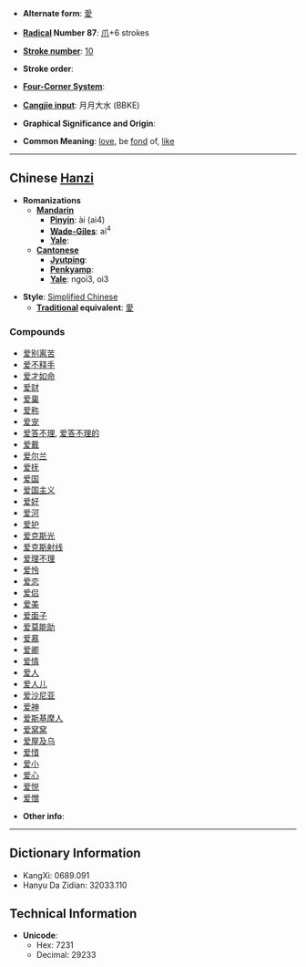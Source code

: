 * '''Alternate form''': [[愛]]

* '''[[Wiktionary:Chinese radical index| Radical]] Number 87''': [[Wiktionary:Chinese radical index 爪|爪]]+6 strokes

* '''[[Wiktionary:Chinese total strokes index|Stroke number]]''': [[Wiktionary:Chinese total strokes index 10|10]]

* '''Stroke order''': 

* '''[[Wiktionary:Chinese four corner index|Four-Corner System]]''': 

* '''[[Wiktionary:Chinese Cangjie index|Cangjie input]]''': 月月大水 (BBKE)

* '''Graphical Significance and Origin''': 

* '''Common Meaning''': [[love]], be [[fond]] of, [[like]]

----

== Chinese [[Hanzi]] ==

* '''Romanizations'''
** '''[[Mandarin]]'''
*** '''[[Pinyin]]''': ài (ai4)
*** '''[[Wade-Giles]]''': ai<sup>4</sup>
*** '''[[Yale]]''': 
** '''[[Cantonese]]'''
*** '''[[Jyutping]]''':
*** '''[[Penkyamp]]''': 
*** '''[[Yale]]''': ngoi3, oi3

* '''Style''': [[Simplified Chinese]] 
** '''[[Traditional Chinese|Traditional]] equivalent''': [[愛]]

===Compounds===
*[[爱别离苦]]
*[[爱不释手]]
*[[爱才如命]]
*[[爱财]]
*[[爱巢]]
*[[爱称]]
*[[爱宠]]
*[[爱答不理]], [[爱答不理的]]
*[[爱戴]]
*[[爱尔兰]]
*[[爱抚]]
*[[爱国]]
*[[爱国主义]]
*[[爱好]]
*[[爱河]]
*[[爱护]]
*[[爱克斯光]]
*[[爱克斯射线]]
*[[爱理不理]]
*[[爱怜]]
*[[爱恋]]
*[[爱侣]]
*[[爱美]]
*[[爱面子]]
*[[爱莫能助]]
*[[爱慕]]
*[[爱卿]]
*[[爱情]]
*[[爱人]]
*[[爱人儿]]
*[[爱沙尼亚]]
*[[爱神]]
*[[爱斯基摩人]]
*[[爱窝窝]]
*[[爱屋及乌]]
*[[爱惜]]
*[[爱小]]
*[[爱心]]
*[[爱悦]]
*[[爱憎]]

* '''Other info''': 

----

== Dictionary Information ==

* KangXi: 0689.091
* Hanyu Da Zidian: 32033.110

== Technical Information ==

* '''Unicode''':
** Hex: 7231
** Decimal: 29233
